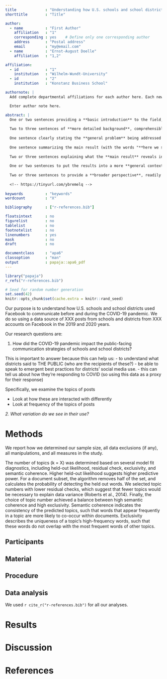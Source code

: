 ```yaml
---
title             : "Understanding how U.S. schools and school districts used Facebook to communicate before and during the COVID-19 pandemic"
shorttitle        : "Title"

author: 
  - name          : "First Author"
    affiliation   : "1"
    corresponding : yes    # Define only one corresponding author
    address       : "Postal address"
    email         : "my@email.com"
  - name          : "Ernst-August Doelle"
    affiliation   : "1,2"

affiliation:
  - id            : "1"
    institution   : "Wilhelm-Wundt-University"
  - id            : "2"
    institution   : "Konstanz Business School"

authornote: |
  Add complete departmental affiliations for each author here. Each new line herein must be indented, like this line.

  Enter author note here.

abstract: |
  One or two sentences providing a **basic introduction** to the field,  comprehensible to a scientist in any discipline.
  
  Two to three sentences of **more detailed background**, comprehensible  to scientists in related disciplines.
  
  One sentence clearly stating the **general problem** being addressed by  this particular study.
  
  One sentence summarizing the main result (with the words "**here we show**" or their equivalent).
  
  Two or three sentences explaining what the **main result** reveals in direct comparison to what was thought to be the case previously, or how the  main result adds to previous knowledge.
  
  One or two sentences to put the results into a more **general context**.
  
  Two or three sentences to provide a **broader perspective**, readily comprehensible to a scientist in any discipline.
  
  <!-- https://tinyurl.com/ybremelq -->
  
keywords          : "keywords"
wordcount         : "X"

bibliography      : ["r-references.bib"]

floatsintext      : no
figurelist        : no
tablelist         : no
footnotelist      : no
linenumbers       : yes
mask              : no
draft             : no

documentclass     : "apa6"
classoption       : "man"
output            : papaja::apa6_pdf
---
```


```r
library("papaja")
r_refs("r-references.bib")

```

```r
# Seed for random number generation
set.seed(42)
knitr::opts_chunk$set(cache.extra = knitr::rand_seed)
```

Our purpose is to understand how U.S. schools and school districts used Facebook to communicate before and during the COVID-19 pandemic. We do so using a data source of XXX posts from schools and districts from XXX accounts on Facebook in the 2019 and 2020 years. 

Our research questions are:

1. How did the COVID-19 pandemic impact the public-facing communication strategies of schools and school districts? 

This is important to answer because this can help us:
- to understand what districts said to THE PUBLIC (who are the recipients of these?)
- be able to speak to emergent best practices for districts’ social media use. 
- this can tell us about how they're responding to COVID (so using this data as a proxy for their response)

Specifically, we examine the topics of posts

- Look at how these are interacted with differently
- Look at frequency of the topics of posts

*2. What variation do we see in their use?*

# Methods
We report how we determined our sample size, all data exclusions (if any), all manipulations, and all measures in the study. <!-- 21-word solution (Simmons, Nelson & Simonsohn, 2012; retrieved from http://ssrn.com/abstract=2160588) -->

The number of topics (k = X) was determined based on several model fit diagnostics, including held-out likelihood, residual check, exclusivity, and semantic coherence. Higher held-out likelihood suggests higher predictive power. For a document subset, the algorithm removes half of the set, and calculates the probability of detecting the held out words. We selected topic numbers with lower residual checks, which suggest that fewer topics would be necessary to explain data variance (Roberts et al., 2014). Finally, the choice of topic number achieved a balance between high semantic coherence and high exclusivity. Semantic coherence indicates the consistency of the predicted topics, such that words that appear frequently in a topic are more likely to co-occur within documents. Exclusivity describes the uniqueness of a topic's high-frequency words, such that these words do not overlap with the most frequent words of other topics.

## Participants

## Material

## Procedure

## Data analysis
We used `r cite_r("r-references.bib")` for all our analyses.


# Results

# Discussion


\newpage

# References

\begingroup
\setlength{\parindent}{-0.5in}
\setlength{\leftskip}{0.5in}

<div id="refs" custom-style="Bibliography"></div>
\endgroup
